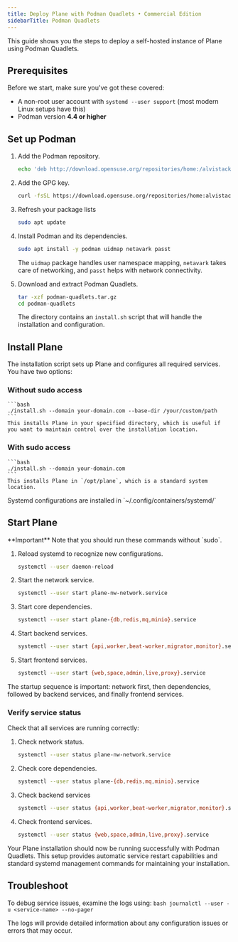 ```yaml
---
title: Deploy Plane with Podman Quadlets • Commercial Edition
sidebarTitle: Podman Quadlets
---
```


This guide shows you the steps to deploy a self-hosted instance of Plane using Podman Quadlets.

## Prerequisites
Before we start, make sure you've got these covered:

- A non-root user account with `systemd --user support` (most modern Linux setups have this)
- Podman version **4.4 or higher**

## Set up Podman
1. Add the Podman repository.
    ```bash
    echo 'deb http://download.opensuse.org/repositories/home:/alvistack/Debian_12/ /' | sudo tee /etc/apt/sources.list.d/home:alvistack.list
    ```

2. Add the GPG key.
    ```bash
    curl -fsSL https://download.opensuse.org/repositories/home:alvistack/Debian_12/Release.key | gpg --dearmor | sudo tee /etc/apt/trusted.gpg.d/home_alvistack.gpg > /dev/null
    ```

3. Refresh your package lists
    ```bash
    sudo apt update
    ```

4. Install Podman and its dependencies.
    ```bash
    sudo apt install -y podman uidmap netavark passt
    ```

    The `uidmap` package handles user namespace mapping, `netavark` takes care of networking, and `passt` helps with network connectivity. 

5. Download and extract Podman Quadlets.    
    ```bash
    tar -xzf podman-quadlets.tar.gz
    cd podman-quadlets
    ```

    The directory contains an `install.sh` script that will handle the installation and configuration.

## Install Plane

The installation script sets up Plane and configures all required services. You have two options:

### Without sudo access
    ```bash
    ./install.sh --domain your-domain.com --base-dir /your/custom/path
    ```
    This installs Plane in your specified directory, which is useful if you want to maintain control over the installation location.

### With sudo access
    ```bash
    ./install.sh --domain your-domain.com
    ```
    This installs Plane in `/opt/plane`, which is a standard system location.

<Note>
Systemd configurations are installed in `~/.config/containers/systemd/`
</Note>

## Start Plane

<Warning>
**Important**  
Note that you should run these commands without `sudo`.
</Warning>

1. Reload systemd to recognize new configurations.
    ```bash
    systemctl --user daemon-reload
    ```

2. Start the network service.
    ```bash
    systemctl --user start plane-nw-network.service
    ```

3. Start core dependencies.
    ```bash
    systemctl --user start plane-{db,redis,mq,minio}.service
    ```

4. Start backend services.
    ```bash
    systemctl --user start {api,worker,beat-worker,migrator,monitor}.service
    ```

5. Start frontend services.
    ```bash
    systemctl --user start {web,space,admin,live,proxy}.service
    ```

The startup sequence is important: network first, then dependencies, followed by backend services, and finally frontend services.

### Verify service status
Check that all services are running correctly:

1. Check network status.
    ```bash
    systemctl --user status plane-nw-network.service
    ```

2. Check core dependencies.
    ```bash
    systemctl --user status plane-{db,redis,mq,minio}.service
    ```

3. Check backend services
    ```bash
    systemctl --user status {api,worker,beat-worker,migrator,monitor}.service
    ```

4. Check frontend services.
    ```bash
    systemctl --user status {web,space,admin,live,proxy}.service
    ```
    
Your Plane installation should now be running successfully with Podman Quadlets. This setup provides automatic service restart capabilities and standard systemd management commands for maintaining your installation.

## Troubleshoot

To debug service issues, examine the logs using:
    ```bash
    journalctl --user -u <service-name> --no-pager
    ```

The logs will provide detailed information about any configuration issues or errors that may occur.
